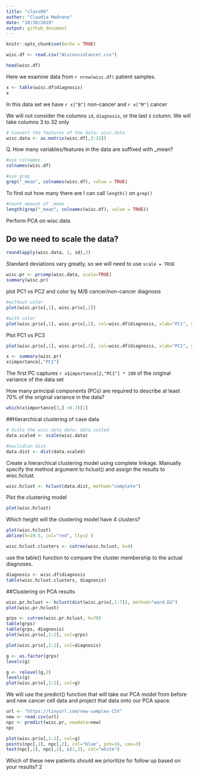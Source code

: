 ```yaml
---
title: "class09"
author: "Claudia Medrano"
date: "10/30/2019"
output: github_document
---
```


```r
knitr::opts_chunk$set(echo = TRUE)
```

```r
wisc.df <- read.csv("WisconsinCancer.csv")
```

```r
head(wisc.df)
```

Here we examine data from `r nrow(wisc.df)` patient samples.

```r
x <- table(wisc.df$diagnosis)
x
```

In this data set we have `r x["B"]` non-cancer and `r x["M"]` cancer

We will not consider the columns `id`, `diagnosis`, or the last `X` column. We will take columns 3 to 32 only 

```r
# Convert the features of the data: wisc.data
wisc.data <- as.matrix(wisc.df[,3:32])
```

Q. How many variables/features in the data are suffixed with _mean?
```r
#use colnames
colnames(wisc.df)
```

```r
#use grep
grep("_mean", colnames(wisc.df), value = TRUE)
```

To find out how many there are I can call `length()`  on `grep()`
```r
#count amount of _mean
length(grep("_mean", colnames(wisc.df), value = TRUE))
```

Perform PCA on wisc.data

## Do we need to scale the data?
```r
round(apply(wisc.data, 2, sd),3)
```

Standard deviations vary greatly, so we will need to use `scale = TRUE`
```r
wisc.pr <- prcomp(wisc.data, scale=TRUE)
summary(wisc.pr)
```

plot PC1 vs PC2 and color by M/B cancer/non-cancer diagnosis
```r
#without color 
plot(wisc.pr$x[,1], wisc.pr$x[,2])
```

```r
#with color 
plot(wisc.pr$x[,1], wisc.pr$x[,2], col=wisc.df$diagnosis, xlab="PC1", ylab="PC2")
```

Plot PC1 vs PC3
```r
plot(wisc.pr$x[,1], wisc.pr$x[,3], col=wisc.df$diagnosis, xlab="PC1", ylab="PC3")
```

```r
x <- summary(wisc.pr)
x$importance[,"PC1"]
```
The first PC captures `r x$importance[2,"PC1"] * 100` of the original variance of the data set


How many principal components (PCs) are required to describe at least 70% of the original variance in the data?

```r
which(x$importance[3,] >0.7)[1]
```

##Hierarchical clustering of case data
```r
# Scale the wisc.data data: data.scaled
data.scaled <- scale(wisc.data)
```
```r
#euclidian dist
data.dist <- dist(data.scaled)
```

Create a hierarchical clustering model using complete linkage. Manually specify the method argument to hclust() and assign the results to wisc.hclust.

```r
wisc.hclust <- hclust(data.dist, method="complete")
```
Plot the clustering model
```r
plot(wisc.hclust)
```

Which height will the clustering model have 4 clusters?
```r
plot(wisc.hclust)
abline(h=19.5, col="red", lty=2 )
```

```r
wisc.hclust.clusters <- cutree(wisc.hclust, k=4)
```

use the table() function to compare the cluster membership to the actual diagnoses.

```r
diagnosis <- wisc.df$diagnosis
table(wisc.hclust.clusters, diagnosis)
```

##Clustering on PCA results

```r
wisc.pr.hclust <- hclust(dist(wisc.pr$x[,1:7]), method="ward.D2")
plot(wisc.pr.hclust)
```

```r
grps <- cutree(wisc.pr.hclust, h=70)
table(grps)
table(grps, diagnosis)
plot(wisc.pr$x[,1:2], col=grps)
```

```r
plot(wisc.pr$x[,1:2], col=diagnosis)
```

```r
g <- as.factor(grps)
levels(g)

g <- relevel(g,2)
levels(g)
plot(wisc.pr$x[,1:2], col=g)
```

We will use the predict() function that will take our PCA model from before and new cancer cell data and project that data onto our PCA space.

```r
url <- "https://tinyurl.com/new-samples-CSV"
new <- read.csv(url)
npc <- predict(wisc.pr, newdata=new)
npc
```
```r
plot(wisc.pr$x[,1:2], col=g)
points(npc[,1], npc[,2], col="blue", pch=16, cex=3)
text(npc[,1], npc[,2], c(1,2), col="white")
```
Which of these new patients should we prioritize for follow up based on your results?
2
